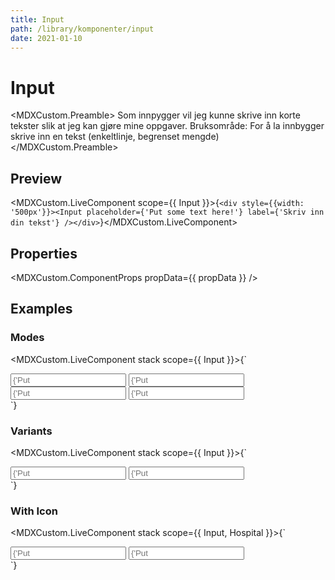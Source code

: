 ```yaml
---
title: Input
path: /library/komponenter/input
date: 2021-01-10
---
```



# Input

<MDXCustom.Preamble>
  Som innpygger vil jeg kunne skrive inn korte tekster slik at jeg kan gjøre mine oppgaver. Bruksområde: For å la innbygger skrive inn en tekst (enkeltlinje, begrenset mengde)
</MDXCustom.Preamble>

## Preview

<MDXCustom.LiveComponent scope={{ Input }}>{`<div style={{width: '500px'}}><Input
      placeholder={'Put some text here!'}
      label={'Skriv inn din tekst'}
    /></div>`}</MDXCustom.LiveComponent>

## Properties

<MDXCustom.ComponentProps propData={{ propData }} />

## Examples

### Modes

<MDXCustom.LiveComponent stack scope={{ Input }}>{`
  <div style={{width: '500px'}}>
    <Input
      placeholder={'Put some text here!'}
      label={'Skriv inn din tekst'}
      mode={'onwhite'}
    />
    <Input
      placeholder={'Put some text here!'}
      label={'Skriv inn din tekst'}
      mode={'onblueberry'}
    />
    <Input
      placeholder={'Put some text here!'}
      label={'Skriv inn din tekst'}
      mode={'ondark'}
    />
    <Input
      placeholder={'Put some text here!'}
      label={'Skriv inn din tekst'}
      mode={'oninvalid'}
    />
  </div>
`}</MDXCustom.LiveComponent>

### Variants

<MDXCustom.LiveComponent stack scope={{ Input }}>{`
  <div style={{width: '500px'}}>
    <Input
      placeholder={'Put some text here!'}
      label={'Skriv inn din tekst'}
    />
    <Input
      placeholder={'Put some text here!'}
      label={'Skriv inn din tekst'}
      variant={'bigform'}
    />
  </div>
`}</MDXCustom.LiveComponent>

### With Icon

<MDXCustom.LiveComponent stack scope={{ Input, Hospital }}>{`
  <div style={{width: '500px'}}>
    <Input
      placeholder={'Put some text here!'}
      label={'Skriv inn din tekst'}
      icon={Hospital}
    />
    <Input
      placeholder={'Put some text here!'}
      label={'Skriv inn din tekst'}
      icon={Hospital}
      iconRight
    />
  </div>
`}</MDXCustom.LiveComponent>
